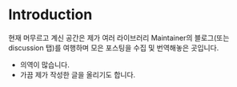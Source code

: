 # Introduction

현재 머무르고 계신 공간은 제가 여러 라이브러리 Maintainer의 블로그(또는 discussion 탭)를 여행하며 모은 포스팅을 수집 및 번역해놓은 곳입니다.

- 의역이 많습니다.
- 가끔 제가 작성한 글을 올리기도 합니다.
